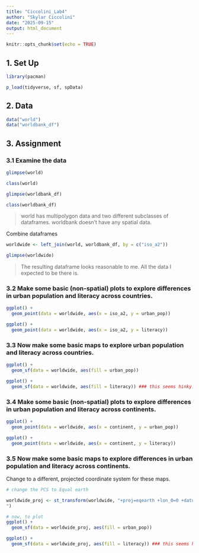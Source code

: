 ```yaml
---
title: "Ciccolini_Lab4"
author: "Skylar Ciccolini"
date: "2025-09-15"
output: html_document
---
```


```r
knitr::opts_chunk$set(echo = TRUE)
```

## 1. Set Up

```r
library(pacman)

p_load(tidyverse, sf, spData)

```


## 2. Data

```r

data("world")
data("worldbank_df")

```


## 3. Assignment

### 3.1 Examine the data

```r
glimpse(world)

class(world)

glimpse(worldbank_df)

class(worldbank_df)

```

> world has multipolygon data and two different subclasses of dataframes. worldbank doesn't have any spatial data.

Combine dataframes

```r

worldwide <- left_join(world, worldbank_df, by = c("iso_a2"))

glimpse(worldwide)

```

> The resulting dataframe looks reasonable to me. All the data I expected to be there is.


### 3.2 Make some basic (non-spatial) plots to explore differences in urban population and literacy across countries.

```r

ggplot() +
  geom_point(data = worldwide, aes(x = iso_a2, y = urban_pop))

ggplot() +
  geom_point(data = worldwide, aes(x = iso_a2, y = literacy))

```


### 3.3 Now make some basic maps to explore urban population and literacy across countries.

```r

ggplot() +
  geom_sf(data = worldwide, aes(fill = urban_pop))

ggplot() +
  geom_sf(data = worldwide, aes(fill = literacy)) ### this seems hinky...

```



### 3.4 Make some basic (non-spatial) plots to explore differences in urban population and literacy across continents.

```r

ggplot() +
  geom_point(data = worldwide, aes(x = continent, y = urban_pop))

ggplot() +
  geom_point(data = worldwide, aes(x = continent, y = literacy))

```



### 3.5 Now make some basic maps to explore differences in urban population and literacy across continents.
Change to a different, projected coordinate system for these maps.

```r

# change the PCS to Equal earth

worldwide_proj <- st_transform(worldwide, "+proj=eqearth +lon_0=0 +datum=WGS84 +units=m +no_defs
")

# now, to plot
ggplot() +
  geom_sf(data = worldwide_proj, aes(fill = urban_pop))

ggplot() +
  geom_sf(data = worldwide_proj, aes(fill = literacy)) ### this seems hinky...
```




























